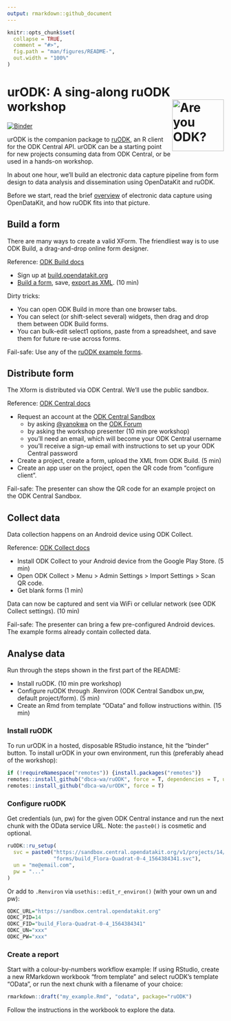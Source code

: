 ```yaml
---
output: rmarkdown::github_document
---
```


<!-- README.md is generated from README.Rmd. Please edit that file -->

```r
knitr::opts_chunk$set(
  collapse = TRUE,
  comment = "#>",
  fig.path = "man/figures/README-",
  out.width = "100%"
)
```

# urODK: A sing-along ruODK workshop <img src="man/figures/ruODK.png" align="right" alt="Are you ODK?" width="120" />

<!-- badges: start -->
[![Binder](https://mybinder.org/badge_logo.svg)](https://mybinder.org/v2/gh/dbca-wa/urODK/master?urlpath=rstudio)
<!-- badges: end -->

urODK is the companion package to [ruODK]((https://dbca-wa.github.io/ruODK/)), 
an R client for the ODK Central API. urODK can be a starting point for new 
projects consuming data from ODK Central, or be used in a hands-on workshop.

In about one hour, we'll build an electronic data capture pipeline from form 
design to data analysis and dissemination using OpenDataKit and ruODK.

Before we start, read the brief [overview](https://dbca-wa.github.io/ruODK/) of
electronic data capture using OpenDataKit, and how ruODK fits into that picture.

## Build a form <a href="#build"></a>
There are many ways to create a valid XForm. The friendliest way is to use
ODK Build, a drag-and-drop online form designer.

Reference: [ODK Build docs](https://docs.opendatakit.org/build-intro/)

* Sign up at [build.opendatakit.org](https://build.opendatakit.org/)
* [Build a form](https://docs.opendatakit.org/build-intro/#form-building), 
  save, [export as XML](https://docs.opendatakit.org/build-intro/#export-forms). 
  (10 min)
  
Dirty tricks:

* You can open ODK Build in more than one browser tabs.
* You can select (or shift-select several) widgets, then drag and drop them 
  between ODK Build forms.
* You can bulk-edit select1 options, paste from a spreadsheet, and save them for
  future re-use across forms.

Fail-safe: Use any of the 
[ruODK example forms](https://github.com/dbca-wa/ruODK/tree/master/inst/extdata).

## Distribute form
The Xform is distributed via ODK Central. We'll use the public sandbox.

Reference: [ODK Central docs](https://docs.opendatakit.org/central-using/)

* Request an account at the [ODK Central Sandbox](https://sandbox.central.opendatakit.org/#/login?next=%2F)
  * by asking [@yanokwa](https://forum.opendatakit.org/u/yanokwa/summary) 
    on the [ODK Forum](https://forum.opendatakit.org/)
  * by asking the workshop presenter (10 min pre workshop)
  * you'll need an email, which will become your ODK Central username
  * you'll receive a sign-up email with instructions to set up your ODK Central 
    password
* Create a project, create a form, upload the XML from ODK Build. (5 min)
* Create an app user on the project, open the QR code from "configure client".

Fail-safe: The presenter can show the QR code for an example project on the
ODK Central Sandbox.

## Collect data
Data collection happens on an Android device using ODK Collect.

Reference: [ODK Collect docs](https://docs.opendatakit.org/collect-using/)

* Install ODK Collect to your Android device from the Google Play Store. (5 min)
* Open ODK Collect > Menu > Admin Settings > Import Settings > Scan QR code.
* Get blank forms (1 min)

Data can now be captured and sent via WiFi or cellular network (see ODK Collect 
settings). (10 min)

Fail-safe: The presenter can bring a few pre-configured Android devices. The 
example forms already contain collected data.

## Analyse data <a href="#ru-ready-to-rock"></a>
Run through the steps shown in the first part of the README:

* Install ruODK. (10 min pre workshop)
* Configure ruODK through .Renviron (ODK Central Sandbox un,pw, default project/form). (5 min)
* Create an Rmd from template "OData" and follow instructions within. (15 min)

### Install ruODK
To run urODK in a hosted, disposable RStudio instance, hit the "binder" button.
To install urODK in your own environment, run this (preferably ahead of the 
workshop):

```r
if (!requireNamespace("remotes")) {install.packages("remotes")}
remotes::install_github("dbca-wa/ruODK", force = T, dependencies = T, upgrade = "ask")
remotes::install_github("dbca-wa/urODK", force = T)
```

### Configure ruODK
Get credentials (un, pw) for the given ODK Central instance and run the next 
chunk with the OData service URL. Note: the `paste0()` is cosmetic and optional.

```r
ruODK::ru_setup(
  svc = paste0("https://sandbox.central.opendatakit.org/v1/projects/14/",
               "forms/build_Flora-Quadrat-0-4_1564384341.svc"), 
  un = "me@email.com", 
  pw = "..."
)
```

Or add to `.Renviron` via `usethis::edit_r_environ()` (with your own un and pw):

```r
ODKC_URL="https://sandbox.central.opendatakit.org"
ODKC_PID=14
ODKC_FID="build_Flora-Quadrat-0-4_1564384341"
ODKC_UN="xxx"
ODKC_PW="xxx"
```

### Create a report
Start with a colour-by-numbers workflow example: 
If using RStudio, create a new RMarkdown workbook "from template" and select 
ruODK's template "OData", or run the next chunk with a filename of your choice:

```r
rmarkdown::draft("my_example.Rmd", "odata", package="ruODK")
```

Follow the instructions in the workbook to explore the data.
